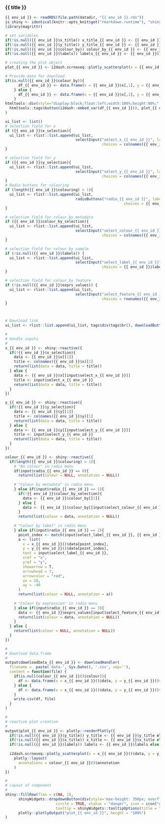 
### {{ title }}

<!-- Component created on {{ date }} -->

```r
{{ env_id }} <- readRDS(file.path(datadir, "{{ env_id }}.rds"))
is_shiny <- identical(knitr::opts_knit$get("rmarkdown.runtime"), "shiny")
library(magrittr)
```

```r
# set variables
if(!is.null({{ env_id }}$x_title)) x_title_{{ env_id }} <- {{ env_id }}$x_title else x_title_{{ env_id }} <- colnames({{ env_id }}$x)[1]
if(!is.null({{ env_id }}$y_title)) y_title_{{ env_id }} <- {{ env_id }}$y_title else y_title_{{ env_id }} <- colnames({{ env_id }}$y)[1]
if(!is.null({{ env_id }}$colour_by)) colour_by_{{ env_id }} <- {{ env_id }}$colour_by[,1] else colour_by_{{ env_id }} <- NULL
if(!is.null({{ env_id }}$labels)) labels_{{ env_id }} <- {{ env_id }}$labels else labels_{{ env_id }} <- rownames({{ env_id }}$x)

# creating the plot object
plot_{{ env_id }} <- i2dash.scrnaseq::plotly_scatterplot(x = {{ env_id }}$x[,1], y = {{ env_id }}$y[,1], color = colour_by_{{ env_id }}, text = labels_{{ env_id }}, y_title = y_title_{{ env_id }}, x_title = x_title_{{ env_id }})

# Provide data for download
if(is.null({{ env_id }}$colour_by)){
      df_{{ env_id }} <- data.frame(x = {{ env_id }}$x[,1], y = {{ env_id }}$y[,1])
    } else {
      df_{{ env_id }} <- data.frame(x = {{ env_id }}$x[,1], y = {{ env_id }}$y[,1], colour_by = {{ env_id }}$colour_by[,1])
    }
htmltools::div(style="display:block;float:left;width:100%;height:90%;",
  htmltools::tags$button(i2dash::embed_var(df_{{ env_id }})), plot_{{ env_id }}
)
```

```r
ui_list <- list()
# selection field for x
if ({{ env_id }}$x_selection){
  ui_list <- rlist::list.append(ui_list,
                                selectInput("select_x_{{ env_id }}", label = "Select data for x axis:",
                                            choices = colnames({{ env_id }}$x)))
}

# selection field for y
if ({{ env_id }}$y_selection){
  ui_list <- rlist::list.append(ui_list,
                                selectInput("select_y_{{ env_id }}", label = "Select data for y axis:",
                                            choices = colnames({{ env_id }}$y)))
}
# Radio buttons for colouring
if (length({{ env_id }}$colouring) > 1){
  ui_list <- rlist::list.append(ui_list,
                                radioButtons("radio_{{ env_id }}", label = "Select the colouring method:", 
                                                      choices = {{ env_id }}$colouring, selected = NULL))
}

# selection field for colour_by_metadata
if ({{ env_id }}$colour_by_selection){
  ui_list <- rlist::list.append(ui_list,
                                selectInput("select_colour_{{ env_id }}", label = "Select metadata:",
                                            choices = colnames({{ env_id }}$colour_by)))
}

# selection field for colour_by_sample
if (!is.null({{ env_id }}$labels)) {
  ui_list <- rlist::list.append(ui_list,
                                selectInput("select_label_{{ env_id }}", label = "Select label:",
                                            choices = {{ env_id }}$labels))
}

# selection field for colour_by_feature
if (!is.null({{ env_id }}$exprs_values)) {
  ui_list <- rlist::list.append(ui_list,
                                selectInput("select_feature_{{ env_id }}", label = "Select feature:", 
                                            choices = rownames({{ env_id }}$exprs_values)))
}



# Download link
ui_list <- rlist::list.append(ui_list, tags$div(tags$br(), downloadButton('downloadData_{{ env_id }}', 'Download data')))

#
# Handle inputs
#
x_{{ env_id }} <- shiny::reactive({
  if(!{{ env_id }}$x_selection){
    data <- {{ env_id }}$x[[1]]
    title <- colnames({{ env_id }}$x)[1]
    return(list(data = data, title = title))
  } else {
    data <- {{ env_id }}$x[[input$select_x_{{ env_id }}]]
    title <- input$select_x_{{ env_id }}
    return(list(data = data, title = title))
  }
})

y_{{ env_id }} <- shiny::reactive({
  if(!{{ env_id }}$y_selection){
    data <- {{ env_id }}$y[[1]]
    title <- colnames({{ env_id }}$y)[1]
    return(list(data = data, title = title))
  } else {
    data <- {{ env_id }}$y[[input$select_y_{{ env_id }}]]
    title <- input$select_y_{{ env_id }}
    return(list(data = data, title = title))
  }
})

colour_{{ env_id }} <- shiny::reactive({
  if(length({{ env_id }}$colouring) > 1){
    # "No colour" in radio menu
    if(input$radio_{{ env_id }} == 0){ 
      return(list(colour = NULL, annotation = NULL))
    
    # "Colour by metadata" in radio menu
    } else if(input$radio_{{ env_id }} == 1){
      if(!{{ env_id }}$colour_by_selection){
        data <- {{ env_id }}$colour_by[[1]]
      } else {
        data <- {{ env_id }}$colour_by[[input$select_colour_{{ env_id }}]]
      }
      return(list(colour = data, annotation = NULL))
    
    # "Colour by label" in radio menu
    } else if(input$radio_{{ env_id }} == 2){
      point_index <- match(input$select_label_{{ env_id }}, {{ env_id }}$labels)
      a <- list(
        x = x_{{ env_id }}()$data[point_index],
        y = y_{{ env_id }}()$data[point_index],
        text = input$select_label_{{ env_id }},
        xref = "x",
        yref = "y",
        showarrow = T,
        arrowhead = 7,
        arrowcolor = "red",
        ax = 20,
        ay = -40
      )
      return(list(colour = NULL, annotation = a))
      
    # "Colour by expression" in radio menu
    } else if(input$radio_{{ env_id }} == 3){
      data <- {{ env_id }}$exprs_values[input$select_feature_{{ env_id }},]
      return(list(colour = data, annotation = NULL))
    }
  } else {
    return(list(colour = NULL, annotation = NULL))
  }
})

#
# Download data.frame
#
output$downloadData_{{ env_id }} <- downloadHandler(
  filename =  paste('data-', Sys.Date(), '.csv', sep=''),
  content = function(file) {
    if(is.null(colour_{{ env_id }}()$colour)){
      df <- data.frame(x = x_{{ env_id }}()$data, y = y_{{ env_id }}()$data)
    } else {
      df <- data.frame(x = x_{{ env_id }}()$data, y = y_{{ env_id }}()$data, colour_by = colour_{{ env_id }}()$colour)
    }
    write.csv(df, file)
  }
)

#
# reactive plot creation
#
output$plot_{{ env_id }} <- plotly::renderPlotly({
  if(!is.null({{ env_id }}$y_title)) y_title <- {{ env_id }}$y_title else y_title <- y_{{ env_id }}()$title
  if(!is.null({{ env_id }}$x_title)) x_title <- {{ env_id }}$x_title else x_title <- x_{{ env_id }}()$title
  if(!is.null({{ env_id }}$labels)) labels <- {{ env_id }}$labels else labels <- rownames({{ env_id }}$x)
  
  i2dash.scrnaseq::plotly_scatterplot(x = x_{{ env_id }}()$data, y = y_{{ env_id }}()$data, color = colour_{{ env_id }}()$colour, text = labels, y_title = y_title, x_title = x_title) %>%
    plotly::layout(
      annotations = colour_{{ env_id }}()$annotation
    )
})

#
# Layout of component
#
shiny::fillRow(flex = c(NA, 1),
      shinyWidgets::dropdownButton(div(style='max-height: 350px; overflow-x: auto;',do.call(shiny::inputPanel, ui_list)),
                       circle = TRUE, status = "danger", icon = icon("gear"), width = "300px",
                       tooltip = shinyWidgets::tooltipOptions(title = "Click, to change plot settings:")),
      plotly::plotlyOutput("plot_{{ env_id }}", height = "100%")
)
```


